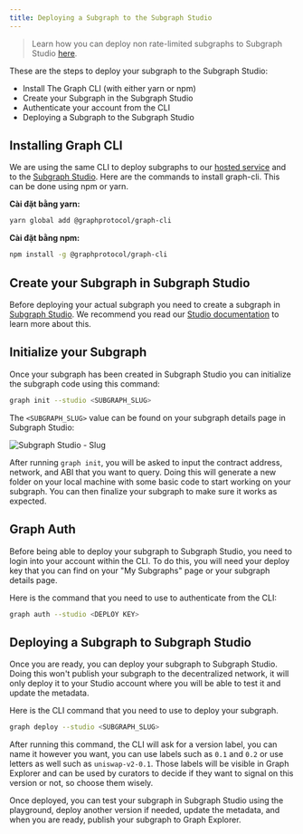 ```yaml
---
title: Deploying a Subgraph to the Subgraph Studio
---
```


> Learn how you can deploy non rate-limited subgraphs to Subgraph Studio [here](https://www.notion.so/edgeandnode/The-Graph-Subgraph-Studio-Non-Rate-Limited-Chain-Integration-889fe061ee6b4423a7f8e2c8070b9294).

These are the steps to deploy your subgraph to the Subgraph Studio:

- Install The Graph CLI (with either yarn or npm)
- Create your Subgraph in the Subgraph Studio
- Authenticate your account from the CLI
- Deploying a Subgraph to the Subgraph Studio

## Installing Graph CLI

We are using the same CLI to deploy subgraphs to our [hosted service](https://thegraph.com/hosted-service/) and to the [Subgraph Studio](https://thegraph.com/studio/). Here are the commands to install graph-cli. This can be done using npm or yarn.

**Cài đặt bằng yarn:**

```bash
yarn global add @graphprotocol/graph-cli
```

**Cài đặt bằng npm:**

```bash
npm install -g @graphprotocol/graph-cli
```

## Create your Subgraph in Subgraph Studio

Before deploying your actual subgraph you need to create a subgraph in [Subgraph Studio](https://thegraph.com/studio/). We recommend you read our [Studio documentation](/deploying/subgraph-studio) to learn more about this.

## Initialize your Subgraph

Once your subgraph has been created in Subgraph Studio you can initialize the subgraph code using this command:

```bash
graph init --studio <SUBGRAPH_SLUG>
```

The `<SUBGRAPH_SLUG>` value can be found on your subgraph details page in Subgraph Studio:

![Subgraph Studio - Slug](/img/doc-subgraph-slug.png)

After running `graph init`, you will be asked to input the contract address, network, and ABI that you want to query. Doing this will generate a new folder on your local machine with some basic code to start working on your subgraph. You can then finalize your subgraph to make sure it works as expected.

## Graph Auth

Before being able to deploy your subgraph to Subgraph Studio, you need to login into your account within the CLI. To do this, you will need your deploy key that you can find on your "My Subgraphs" page or your subgraph details page.

Here is the command that you need to use to authenticate from the CLI:

```bash
graph auth --studio <DEPLOY KEY>
```

## Deploying a Subgraph to Subgraph Studio

Once you are ready, you can deploy your subgraph to Subgraph Studio. Doing this won't publish your subgraph to the decentralized network, it will only deploy it to your Studio account where you will be able to test it and update the metadata.

Here is the CLI command that you need to use to deploy your subgraph.

```bash
graph deploy --studio <SUBGRAPH_SLUG>
```

After running this command, the CLI will ask for a version label, you can name it however you want, you can use labels such as `0.1` and `0.2` or use letters as well such as `uniswap-v2-0.1`. Those labels will be visible in Graph Explorer and can be used by curators to decide if they want to signal on this version or not, so choose them wisely.

Once deployed, you can test your subgraph in Subgraph Studio using the playground, deploy another version if needed, update the metadata, and when you are ready, publish your subgraph to Graph Explorer.

